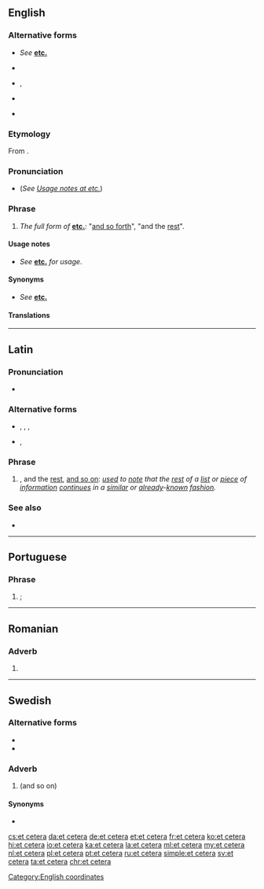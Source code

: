 {{also|etcetera|etcétera|etcètera|et cétéra}}
==English==
{{wikipedia}}
===Alternative forms===
* {{sense|abbreviated}} ''See'' '''[[etc.]]'''
* {{sense|dated}} {{l|en|& cetera}}
* {{sense|obsolete}} {{l|en|et caetera}}, {{l|en|et cætera}}
* {{sense|proscribed}} {{l|en|etcetera}}
* {{sense|hypercorrect|obsolete}} {{l|en|et ceteræ}}

===Etymology===
From {{etyl|la|en}} {{m|la|et cētera||and the [[other]] [[thing]]s; and the [[rest]] of the [[thing]]s}}.

===Pronunciation===
* {{IPA|/ˌɛt ˈsɛt(ə)ɹə/|/ˌɛkˈsɛt(ə)ɹə/|lang=en}} (''See [[etc.#Usage notes|Usage notes at etc.]]'')
*: {{audio|en-us-etc.ogg|Audio (US)|lang=en}}

===Phrase===
{{head|en|phrase}}

# {{lb|en|uncommon}} ''The full form of'' '''[[etc.]]''': "[[and so forth]]", "and the [[rest]]".

====Usage notes====
* ''See'' '''[[etc.#Usage notes|etc.]]''' ''for usage''.

====Synonyms====
* ''See'' '''[[etc.]]'''

====Translations====
{{trans-see|noting the omission of the remainder of a list|[[etc.]] ''and'' [[and so forth]]}}

[[Category:English coordinates]]

----

==Latin==
===Pronunciation===
* {{IPA|/ɛt ˈkeːtɛra/|lang=la}}

===Alternative forms===
* {{sense|abbreviation}} {{l|la|etc.}}, {{l|la|etc}}, {{l|la|&c.}}, {{l|la|et c.}}
* {{sense|uncommon}} {{l|la|et caetera}}, {{l|la|et cætera}}

===Phrase===
{{head|la|phrase|head=[[et]] [[cētera]]}}

# {{l|en|et cetera}}, and the [[rest]], [[and so on]]: ''[[use]]d to [[note]] that the [[rest]] of a [[list]] or [[piece]] of [[information]] [[continue]]s in a [[similar]] or [[already]]-[[known]] [[fashion]].''

===See also===
* {{l|la|et hoc genus omne}}

----

==Portuguese==

===Phrase===
{{head|pt|phrase|head=[[et]] [[cetera]]}}

# {{l|en|et cetera}}; {{l|en|and so on}}

----

==Romanian==

===Adverb===
{{ro-adv}}

# {{alternative spelling of|etcetera|lang=ro}}

----

==Swedish==

===Alternative forms===
* {{l|sv|etcetera}}
* {{l|sv|etc.}}

===Adverb===
{{head|sv|adverb}}

# {{l|en|et cetera}} (and so on)

====Synonyms====
* {{l|sv|och så vidare}}

[[cs:et cetera]]
[[da:et cetera]]
[[de:et cetera]]
[[et:et cetera]]
[[fr:et cetera]]
[[ko:et cetera]]
[[hi:et cetera]]
[[io:et cetera]]
[[ka:et cetera]]
[[la:et cetera]]
[[ml:et cetera]]
[[my:et cetera]]
[[nl:et cetera]]
[[pl:et cetera]]
[[pt:et cetera]]
[[ru:et cetera]]
[[simple:et cetera]]
[[sv:et cetera]]
[[ta:et cetera]]
[[chr:et cetera]]